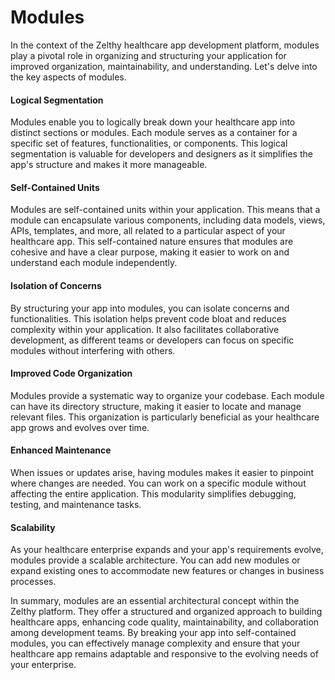 # Modules

In the context of the Zelthy healthcare app development platform, modules play a pivotal role in organizing and structuring your application for improved organization, maintainability, and understanding. Let's delve into the key aspects of modules.

#### Logical Segmentation

Modules enable you to logically break down your healthcare app into distinct sections or modules. Each module serves as a container for a specific set of features, functionalities, or components. This logical segmentation is valuable for developers and designers as it simplifies the app's structure and makes it more manageable.

#### Self-Contained Units

Modules are self-contained units within your application. This means that a module can encapsulate various components, including data models, views, APIs, templates, and more, all related to a particular aspect of your healthcare app. This self-contained nature ensures that modules are cohesive and have a clear purpose, making it easier to work on and understand each module independently.

#### Isolation of Concerns

By structuring your app into modules, you can isolate concerns and functionalities. This isolation helps prevent code bloat and reduces complexity within your application. It also facilitates collaborative development, as different teams or developers can focus on specific modules without interfering with others.

#### Improved Code Organization

Modules provide a systematic way to organize your codebase. Each module can have its directory structure, making it easier to locate and manage relevant files. This organization is particularly beneficial as your healthcare app grows and evolves over time.

#### Enhanced Maintenance

When issues or updates arise, having modules makes it easier to pinpoint where changes are needed. You can work on a specific module without affecting the entire application. This modularity simplifies debugging, testing, and maintenance tasks.

#### Scalability

As your healthcare enterprise expands and your app's requirements evolve, modules provide a scalable architecture. You can add new modules or expand existing ones to accommodate new features or changes in business processes.

In summary, modules are an essential architectural concept within the Zelthy platform. They offer a structured and organized approach to building healthcare apps, enhancing code quality, maintainability, and collaboration among development teams. By breaking your app into self-contained modules, you can effectively manage complexity and ensure that your healthcare app remains adaptable and responsive to the evolving needs of your enterprise.
